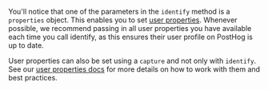 You'll notice that one of the parameters in the `identify` method is a `properties` object. This enables you to set [user properties](/docs/getting-started/user-properties). Whenever possible, we recommend passing in all user properties you have available each time you call identify, as this ensures their user profile on PostHog is up to date.

User properties can also be set using a `capture` and not only with `identify`. See our [user properties docs](/docs/getting-started/user-properties) for more details on how to work with them and best practices.